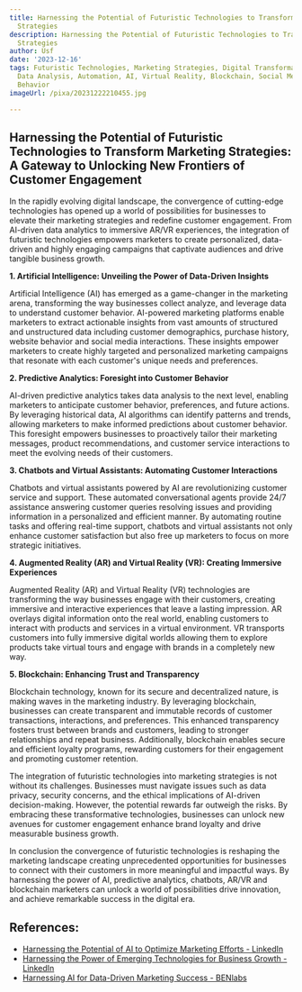 ```yaml
---
title: Harnessing the Potential of Futuristic Technologies to Transform Marketing
  Strategies
description: Harnessing the Potential of Futuristic Technologies to Transform Marketing
  Strategies
author: Usf
date: '2023-12-16'
tags: Futuristic Technologies, Marketing Strategies, Digital Transformation, Innovation,
  Data Analysis, Automation, AI, Virtual Reality, Blockchain, Social Media, Consumer
  Behavior
imageUrl: /pixa/20231222210455.jpg

---
```

## Harnessing the Potential of Futuristic Technologies to Transform Marketing Strategies: A Gateway to Unlocking New Frontiers of Customer Engagement

In the rapidly evolving digital landscape,  the convergence of  cutting-edge technologies has opened up a world of possibilities for businesses to elevate their marketing strategies and  redefine  customer engagement. From  AI-driven data analytics to immersive AR/VR experiences, the  integration of futuristic technologies empowers marketers to create personalized, data-driven and highly engaging campaigns that captivate audiences and drive tangible business  growth.

**1. Artificial Intelligence: Unveiling the Power of Data-Driven Insights**

Artificial Intelligence (AI) has emerged  as a game-changer in the marketing arena, transforming the way businesses collect analyze, and leverage data to understand customer behavior. AI-powered marketing platforms enable marketers to extract actionable insights from vast amounts of structured and unstructured data including customer demographics, purchase history, website behavior and social media interactions. These insights empower marketers to create highly targeted and personalized marketing campaigns  that resonate with each customer's unique needs and preferences.

**2. Predictive Analytics: Foresight into Customer Behavior**

AI-driven predictive analytics takes data analysis to the next  level, enabling marketers to anticipate customer behavior, preferences, and future actions. By leveraging historical data, AI algorithms can identify patterns  and trends, allowing marketers to make informed predictions about customer behavior. This foresight  empowers businesses to  proactively tailor their marketing messages,  product recommendations, and customer service interactions to meet the evolving needs of their customers.

**3. Chatbots  and Virtual Assistants: Automating Customer Interactions**

Chatbots  and virtual assistants powered by AI are  revolutionizing customer service and support. These automated conversational agents provide 24/7 assistance answering customer queries  resolving issues and providing information in a personalized  and efficient manner.  By automating routine tasks and  offering real-time support, chatbots and  virtual assistants not only enhance customer satisfaction but also free up marketers to focus  on more strategic initiatives.

**4. Augmented Reality (AR) and Virtual  Reality (VR): Creating Immersive Experiences**

Augmented  Reality  (AR) and Virtual Reality (VR) technologies are  transforming the way businesses engage with their customers, creating immersive  and interactive experiences that leave  a lasting impression. AR overlays digital information onto  the real  world, enabling  customers to interact with products and services in a virtual environment. VR transports customers into fully immersive digital worlds allowing them to explore  products  take  virtual tours and engage with brands in a completely new way.

**5. Blockchain: Enhancing Trust and Transparency**

Blockchain technology, known for its secure and decentralized nature, is making waves in the marketing industry. By leveraging blockchain, businesses can create transparent  and immutable records of customer transactions, interactions,  and preferences. This enhanced transparency fosters  trust between  brands and customers, leading to stronger relationships and repeat business. Additionally, blockchain enables secure and efficient loyalty programs, rewarding customers for their engagement and promoting customer retention.

The integration of  futuristic technologies into marketing strategies is not without its challenges. Businesses  must navigate issues such as data privacy, security concerns, and the ethical implications of AI-driven decision-making. However, the potential rewards far outweigh  the  risks. By embracing these transformative technologies, businesses can unlock new avenues for customer engagement enhance brand loyalty and drive measurable  business  growth.

In conclusion the convergence of  futuristic  technologies is reshaping the  marketing landscape  creating unprecedented opportunities  for businesses  to connect  with their  customers in more meaningful and impactful ways.  By harnessing the power of AI, predictive analytics, chatbots, AR/VR and blockchain  marketers can unlock a world of possibilities drive innovation, and  achieve remarkable success in the digital era.

## References:
- [Harnessing the Potential of AI to Optimize Marketing Efforts - LinkedIn](https://www.linkedin.com/pulse/harnessing-potential-ai-optimize-marketing)
- [Harnessing the Power of Emerging Technologies for Business Growth - LinkedIn](https://www.linkedin.com/pulse/harnessing-power-emerging-technologies-business-growth-arcotgroup)
- [Harnessing AI for Data-Driven Marketing Success - BENlabs](https://www.benlabs.com/resources/harnessing-ai-for-data-driven-marketing-strategies/)
